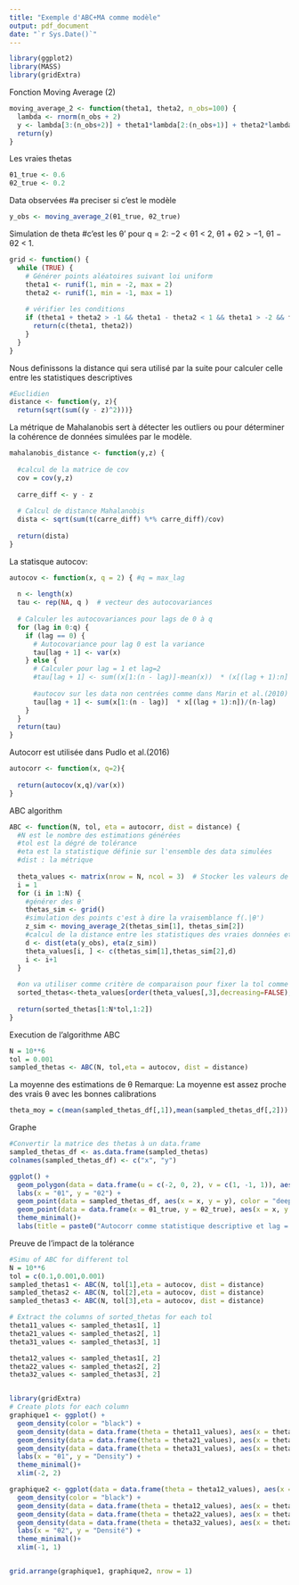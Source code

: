 ```yaml
---
title: "Exemple d'ABC+MA comme modèle"
output: pdf_document
date: "`r Sys.Date()`"
---
```


```r
library(ggplot2)
library(MASS)
library(gridExtra)
```

Fonction Moving Average (2)

```r
moving_average_2 <- function(theta1, theta2, n_obs=100) {
  lambda <- rnorm(n_obs + 2)
  y <- lambda[3:(n_obs+2)] + theta1*lambda[2:(n_obs+1)] + theta2*lambda[1:n_obs]
  return(y)
}
```

Les vraies thetas
```r
θ1_true <- 0.6
θ2_true <- 0.2
```

Data observées  #a preciser si c'est le modèle
```r
y_obs <- moving_average_2(θ1_true, θ2_true)
```

Simulation de theta #c'est les θ'
pour q = 2: −2 < θ1 < 2, θ1 + θ2 > −1, θ1 − θ2 < 1.
```r
grid <- function() {
  while (TRUE) {
    # Générer points aléatoires suivant loi uniform
    theta1 <- runif(1, min = -2, max = 2)
    theta2 <- runif(1, min = -1, max = 1)
    
    # vérifier les conditions
    if (theta1 + theta2 > -1 && theta1 - theta2 < 1 && theta1 > -2 && theta1 < 2) {
      return(c(theta1, theta2))
    }
  }
}
```

Nous definissons la distance qui sera utilisé par la suite pour calculer celle entre les statistiques descriptives 
```r
#Euclidien
distance <- function(y, z){
  return(sqrt(sum((y - z)^2)))}
```

La métrique de Mahalanobis sert à détecter les outliers ou pour déterminer la cohérence de données simulées par le modèle.
```r
mahalanobis_distance <- function(y,z) {
  
  #calcul de la matrice de cov
  cov = cov(y,z)
  
  carre_diff <- y - z
  
  # Calcul de distance Mahalanobis
  dista <- sqrt(sum(t(carre_diff) %*% carre_diff)/cov)
  
  return(dista)
}
```

La statisque autocov:
```r
autocov <- function(x, q = 2) { #q = max_lag
  
  n <- length(x)
  tau <- rep(NA, q )  # vecteur des autocovariances
  
  # Calculer les autocovariances pour lags de 0 à q
  for (lag in 0:q) {
    if (lag == 0) {
      # Autocovariance pour lag 0 est la variance
      tau[lag + 1] <- var(x)
    } else {
      # Calculer pour lag = 1 et lag=2
      #tau[lag + 1] <- sum((x[1:(n - lag)]-mean(x))  * (x[(lag + 1):n] - mean(x) ))/(n-lag)
      
      #autocov sur les data non centrées comme dans Marin et al.(2010)
      tau[lag + 1] <- sum(x[1:(n - lag)]  * x[(lag + 1):n])/(n-lag)
    }
  }
  return(tau)
}
```

Autocorr est utilisée dans Pudlo et al.(2016)
```r
autocorr <- function(x, q=2){
  
  return(autocov(x,q)/var(x))
}
```



ABC algorithm
```r
ABC <- function(N, tol, eta = autocorr, dist = distance) {
  #N est le nombre des estimations générées
  #tol est la dégré de tolérance
  #eta est la statistique définie sur l'ensemble des data simulées
  #dist : la métrique
  
  theta_values <- matrix(nrow = N, ncol = 3)  # Stocker les valeurs de theta dans une matrice
  i = 1
  for (i in 1:N) {
    #générer des θ'
    thetas_sim <- grid()
    #simulation des points c'est à dire la vraisemblance f(.|θ')
    z_sim <- moving_average_2(thetas_sim[1], thetas_sim[2])
    #calcul de la distance entre les statistiques des vraies données et celles simulées
    d <- dist(eta(y_obs), eta(z_sim))
    theta_values[i, ] <- c(thetas_sim[1],thetas_sim[2],d)
    i <- i+1
  }
  
  #on va utiliser comme critère de comparaison pour fixer la tol comme quantile
  sorted_thetas<-theta_values[order(theta_values[,3],decreasing=FALSE),]
  
  return(sorted_thetas[1:N*tol,1:2])
}
```


Execution de l'algorithme ABC 
```r
N = 10**6
tol = 0.001
sampled_thetas <- ABC(N, tol,eta = autocov, dist = distance)
```

La moyenne des estimations de θ
Remarque: La moyenne est assez proche des vrais θ avec les bonnes calibrations

```r
theta_moy = c(mean(sampled_thetas_df[,1]),mean(sampled_thetas_df[,2]))
```

Graphe
```r
#Convertir la matrice des thetas à un data.frame
sampled_thetas_df <- as.data.frame(sampled_thetas)
colnames(sampled_thetas_df) <- c("x", "y")

ggplot() +
  geom_polygon(data = data.frame(u = c(-2, 0, 2), v = c(1, -1, 1)), aes(x = u, y = v), fill = "bisque1", color = "bisque1") +
  labs(x = "θ1", y = "θ2") +
  geom_point(data = sampled_thetas_df, aes(x = x, y = y), color = "deepskyblue3", shape = 20) +
  geom_point(data = data.frame(x = θ1_true, y = θ2_true), aes(x = x, y = y), color = "red", shape = 19) +
  theme_minimal()+
  labs(title = paste0("Autocorr comme statistique descriptive et lag = c(0,1), la distance euclidienne, tol =  0.01 et N = ", N))

```




Preuve de l'impact de la tolérance
```r
#Simu of ABC for different tol
N = 10**6
tol = c(0.1,0.001,0.001)
sampled_thetas1 <- ABC(N, tol[1],eta = autocov, dist = distance)
sampled_thetas2 <- ABC(N, tol[2],eta = autocov, dist = distance)
sampled_thetas3 <- ABC(N, tol[3],eta = autocov, dist = distance)

```

```r
# Extract the columns of sorted_thetas for each tol
theta11_values <- sampled_thetas1[, 1]
theta21_values <- sampled_thetas2[, 1]
theta31_values <- sampled_thetas3[, 1]

theta12_values <- sampled_thetas1[, 2]
theta22_values <- sampled_thetas2[, 2]
theta32_values <- sampled_thetas3[, 2]


library(gridExtra)
# Create plots for each column
graphique1 <- ggplot() +
  geom_density(color = "black") +
  geom_density(data = data.frame(theta = theta11_values), aes(x = theta),color = "blue")+
  geom_density(data = data.frame(theta = theta21_values), aes(x = theta),color = "red") +
  geom_density(data = data.frame(theta = theta31_values), aes(x = theta),color = "green") +
  labs(x = "θ1", y = "Density") +
  theme_minimal()+
  xlim(-2, 2)

graphique2 <- ggplot(data = data.frame(theta = theta12_values), aes(x = theta)) +
  geom_density(color = "black") +
  geom_density(data = data.frame(theta = theta12_values), aes(x = theta),color = "blue") +
  geom_density(data = data.frame(theta = theta22_values), aes(x = theta),color = "red") +
  geom_density(data = data.frame(theta = theta32_values), aes(x = theta),color = "green") +
  labs(x = "θ2", y = "Densité") +
  theme_minimal()+
  xlim(-1, 1)


grid.arrange(graphique1, graphique2, nrow = 1)

```